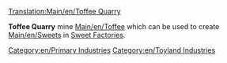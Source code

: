 [[Translation:Main/en/Toffee Quarry]]{{en/-}}
{{en/Industries|image=ToffeeQuarry.png
|name=Toffee Quarry
|climates=[[Main/en/Climates#Toyland]]
|accepts=Nothing
|produces=[[Main/en/Toffee]]
|notes=Not present in other [[Main/en/Climates]].
}}

'''Toffee Quarry''' mine [[Main/en/Toffee]] which can be used to create [[Main/en/Sweets]] in [[Main/en/Sweet Factory|Sweet Factories]].

{{en/Navbox Industries}}

[[Category:en/Primary Industries]]
[[Category:en/Toyland Industries]]